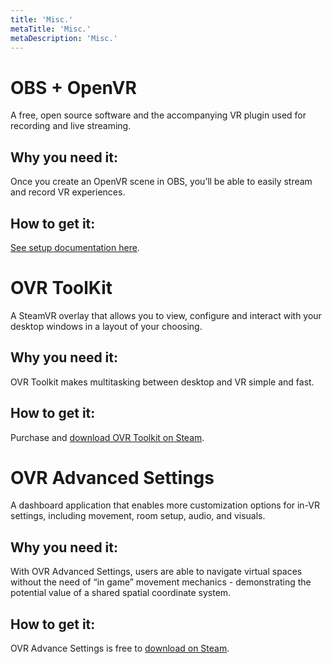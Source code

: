 ```yaml
---
title: 'Misc.'
metaTitle: 'Misc.'
metaDescription: 'Misc.'
---
```


# OBS + OpenVR
A free, open source software and the accompanying VR plugin used for recording and live streaming.
## Why you need it:
Once you create an OpenVR scene in OBS, you’ll be able to easily stream and record VR experiences.
## How to get it:
[See setup documentation here](https://docs.google.com/document/d/1eWUKX2QfVVOzuzjA4hq44mMi70OnfoGntZPCj57PMvk/edit?usp=sharing).

# OVR ToolKit
A SteamVR overlay that allows you to view, configure and interact with your desktop windows in a layout of your choosing.
## Why you need it:
OVR Toolkit makes multitasking between desktop and VR simple and fast.
## How to get it:
Purchase and [download OVR Toolkit on Steam](https://store.steampowered.com/app/1068820/OVR_Toolkit/).

# OVR Advanced Settings
A dashboard application that enables more customization options for in-VR settings, including movement, room setup, audio, and visuals.
## Why you need it:
With OVR Advanced Settings, users are able to navigate virtual spaces without the need of “in game” movement mechanics - demonstrating the potential value of a shared spatial coordinate system.
## How to get it:
OVR Advance Settings is free to [download on Steam](https://store.steampowered.com/app/1009850/OVR_Advanced_Settings/).
